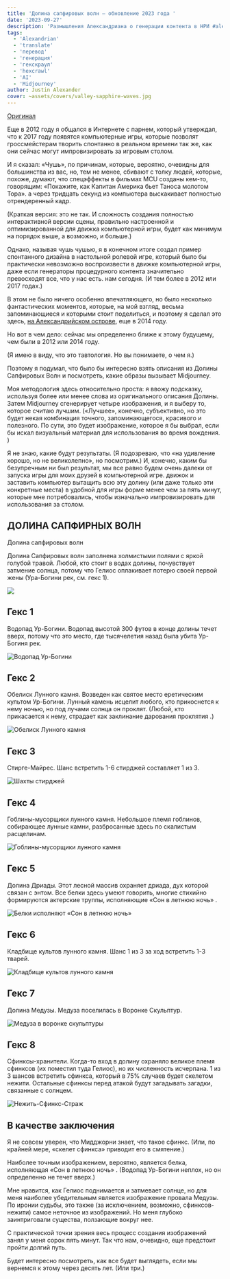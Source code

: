 ```yaml
---
title: 'Долина сапфировых волн – обновление 2023 года '
date: '2023-09-27'
description: 'Размышления Александриана о генерации контента в НРИ #alexandrian #hexcrawl #ai #translate'
tags:
  - 'Alexandrian'
  - 'translate'
  - 'перевод'
  - 'генерация'
  - 'гекскраул'
  - 'hexcrawl'
  - 'AI'
  - 'Midjourney'
author: Justin Alexander
cover: ~assets/covers/valley-sapphire-waves.jpg
---
```


[Оригинал](https://thealexandrian.net/wordpress/49929/roleplaying-games/valley-of-the-sapphire-waves-2023-update#comments)

Еще в 2012 году я общался в Интернете с парнем, который утверждал, что к 2017 году появятся компьютерные игры, которые позволят гроссмейстерам творить спонтанно в реальном времени так же, как они сейчас могут импровизировать за игровым столом.

И я сказал: «Чушь», по причинам, которые, вероятно, очевидны для большинства из вас, но, тем не менее, сбивают с толку людей, которые, похоже, думают, что спецэффекты в фильмах MCU созданы кем-то, говорящим: «Покажите, как Капитан Америка бьет Таноса молотом Тора». а через тридцать секунд из компьютера выскакивает полностью отрендеренный кадр.

(Краткая версия: это не так. И сложность создания полностью интерактивной версии сцены, правильно настроенной и оптимизированной для движка компьютерной игры, будет как минимум на порядок выше, а возможно, и больше.)

Однако, называя чушь чушью, я в конечном итоге создал пример спонтанного дизайна в настольной ролевой игре, который было бы практически невозможно воспроизвести в движке компьютерной игры, даже если генераторы процедурного контента значительно превосходят все, что у нас есть. нам сегодня. (И тем более в 2012 или 2017 годах.)

В этом не было ничего особенно впечатляющего, но было несколько фантастических моментов, которые, на мой взгляд, весьма запоминающиеся и которыми стоит поделиться, и поэтому я сделал это здесь, [на Александрийском острове](https://thealexandrian.net/wordpress/35572/roleplaying-games/valley-of-the-sapphire-waves), еще в 2014 году.

Но вот в чем дело: сейчас мы определенно ближе к этому будущему, чем были в 2012 или 2014 году.

(Я имею в виду, что это тавтология. Но вы понимаете, о чем я.)

Поэтому я подумал, что было бы интересно взять описания из Долины Сапфировых Волн и посмотреть, какие образы вызывает Midjourney.

Моя методология здесь относительно проста: я ввожу подсказку, используя более или менее слова из оригинального описания Долины. Затем Midjourney сгенерирует четыре изображения, и я выберу то, которое считаю лучшим. («Лучшее», конечно, субъективно, но это будет некая комбинация точного, запоминающегося, красивого и полезного. По сути, это будет изображение, которое я бы выбрал, если бы искал визуальный материал для использования во время вождения. )

Я не знаю, какие будут результаты. (Я подозреваю, что «на удивление хорошо, но не великолепно», но посмотрим.) И, конечно, каким бы безупречным ни был результат, мы все равно будем очень далеки от запуска игры для моих друзей в компьютерной игре. движок и заставить компьютер вытащить всю эту долину (или даже только эти конкретные места) в удобной для игры форме менее чем за пять минут, которые мне потребовались, чтобы изначально импровизировать для использования за столом.

## ДОЛИНА САПФИРНЫХ ВОЛН

Долина сапфировых волн

Долина Сапфировых волн заполнена холмистыми полями с яркой голубой травой. Любой, кто стоит в водах долины, почувствует затмение солнца, потому что Гелиос оплакивает потерю своей первой жены (Ура-Богини рек, см. гекс 1).

![](/images/alley-of-sapphire-waves-1.png)

## Гекс 1

Водопад Ур-Богини. Водопад высотой 300 футов в конце долины течет вверх, потому что это место, где тысячелетия назад была убита Ур-Богиня рек.

![Водопад Ур-Богини](/images/alley-of-sapphire-waves-3.png)

## Гекс 2

Обелиск Лунного камня. Возведен как святое место еретическим культом Ур-Богини. Лунный камень исцелит любого, кто прикоснется к нему ночью, но под лучами солнца он проклят. (Любой, кто прикасается к нему, страдает как заклинание дарования проклятия .)

![Обелиск Лунного камня](/images/alley-of-sapphire-waves-4.png)

## Гекс 3

Стирге-Майрес. Шанс встретить 1-6 стирджей составляет 1 из 3.

![Шахты стирджей](/images/alley-of-sapphire-waves-5.png)

## Гекс 4

Гоблины-мусорщики лунного камня. Небольшое племя гоблинов, собирающее лунные камни, разбросанные здесь по скалистым расщелинам.

![Гоблины-мусорщики лунного камня](/images/alley-of-sapphire-waves-6.png)

## Гекс 5

Долина Дриады. Этот лесной массив охраняет дриада, дух которой связан с энтом. Все белки здесь умеют говорить, многие стихийно формируются актерские труппы, исполняющие «Сон в летнюю ночь» .

![Белки исполняют «Сон в летнюю ночь»](/images/alley-of-sapphire-waves-7.png)

## Гекс 6

Кладбище культов лунного камня. Шанс 1 из 3 за ход встретить 1-3 тварей.

![Кладбище культов лунного камня](/images/alley-of-sapphire-waves-8.png)

## Гекс 7

Долина Медузы. Медуза поселилась в Воронке Скульптур.

![Медуза в воронке скульптуры](/images/alley-of-sapphire-waves-9.png)

## Гекс 8

Сфинксы-хранители. Когда-то вход в долину охраняло великое племя сфинксов (их поместил туда Гелиос), но их численность исчерпана. 1 из 3 шансов встретить сфинкса, который в 75% случаев будет скелетом нежити. Остальные сфинксы перед атакой будут загадывать загадки, связанные с солнцем.

![Нежить-Сфинкс-Страж](/images/alley-of-sapphire-waves-10.png)

## В качестве заключения

Я не совсем уверен, что Мидджорни знает, что такое сфинкс. (Или, по крайней мере, «скелет сфинкса» приводит его в смятение.)

Наиболее точным изображением, вероятно, является белка, исполняющая «Сон в летнюю ночь» . (Водопад Ур-Богини неплох, но он определенно не течет вверх.)

Мне нравится, как Гелиос поднимается и затмевает солнце, но для меня наиболее убедительным является изображение провала Медузы. По иронии судьбы, это также (за исключением, возможно, сфинксов-нежити) самое неточное из изображений. Но меня глубоко заинтриговали существа, ползающие вокруг нее.

С практической точки зрения весь процесс создания изображений занял у меня сорок пять минут. Так что нам, очевидно, еще предстоит пройти долгий путь.

Будет интересно посмотреть, как все будет выглядеть, если мы вернемся к этому через десять лет. (Или три.)
